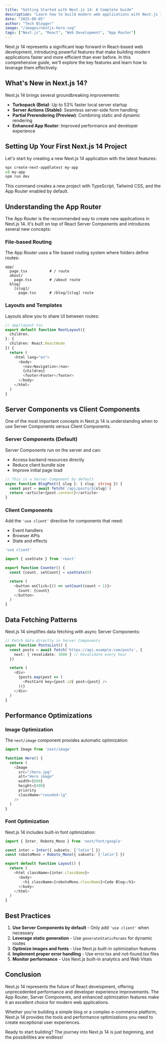 ```yaml
---
title: "Getting Started with Next.js 14: A Complete Guide"
description: "Learn how to build modern web applications with Next.js 14's latest features including App Router, Server Components, and improved performance."
date: "2025-09-05"
author: "Tech Blogger"
image: "/images/nextjs-hero.svg"
tags: ["Next.js", "React", "Web Development", "App Router"]
---
```


Next.js 14 represents a significant leap forward in React-based web development, introducing powerful features that make building modern applications faster and more efficient than ever before. In this comprehensive guide, we'll explore the key features and learn how to leverage them effectively.

## What's New in Next.js 14?

Next.js 14 brings several groundbreaking improvements:

- **Turbopack (Beta)**: Up to 53% faster local server startup
- **Server Actions (Stable)**: Seamless server-side form handling
- **Partial Prerendering (Preview)**: Combining static and dynamic rendering
- **Enhanced App Router**: Improved performance and developer experience

## Setting Up Your First Next.js 14 Project

Let's start by creating a new Next.js 14 application with the latest features:

```bash
npx create-next-app@latest my-app
cd my-app
npm run dev
```

This command creates a new project with TypeScript, Tailwind CSS, and the App Router enabled by default.

## Understanding the App Router

The App Router is the recommended way to create new applications in Next.js 14. It's built on top of React Server Components and introduces several new concepts:

### File-based Routing

The App Router uses a file-based routing system where folders define routes:

```
app/
  page.tsx          # / route
  about/
    page.tsx        # /about route
  blog/
    [slug]/
      page.tsx      # /blog/[slug] route
```

### Layouts and Templates

Layouts allow you to share UI between routes:

```typescript
// app/layout.tsx
export default function RootLayout({
  children,
}: {
  children: React.ReactNode
}) {
  return (
    <html lang="en">
      <body>
        <nav>Navigation</nav>
        {children}
        <footer>Footer</footer>
      </body>
    </html>
  )
}
```

## Server Components vs Client Components

One of the most important concepts in Next.js 14 is understanding when to use Server Components versus Client Components.

### Server Components (Default)

Server Components run on the server and can:
- Access backend resources directly
- Reduce client bundle size
- Improve initial page load

```typescript
// This is a Server Component by default
async function BlogPost({ slug }: { slug: string }) {
  const post = await fetch(`/api/posts/${slug}`)
  return <article>{post.content}</article>
}
```

### Client Components

Add the `'use client'` directive for components that need:
- Event handlers
- Browser APIs
- State and effects

```typescript
'use client'

import { useState } from 'react'

export function Counter() {
  const [count, setCount] = useState(0)

  return (
    <button onClick={() => setCount(count + 1)}>
      Count: {count}
    </button>
  )
}
```

## Data Fetching Patterns

Next.js 14 simplifies data fetching with async Server Components:

```typescript
// Fetch data directly in Server Components
async function PostsList() {
  const posts = await fetch('https://api.example.com/posts', {
    next: { revalidate: 3600 } // Revalidate every hour
  })

  return (
    <div>
      {posts.map(post => (
        <PostCard key={post.id} post={post} />
      ))}
    </div>
  )
}
```

## Performance Optimizations

### Image Optimization

The `next/image` component provides automatic optimization:

```typescript
import Image from 'next/image'

function Hero() {
  return (
    <Image
      src="/hero.jpg"
      alt="Hero image"
      width={800}
      height={400}
      priority
      className="rounded-lg"
    />
  )
}
```

### Font Optimization

Next.js 14 includes built-in font optimization:

```typescript
import { Inter, Roboto_Mono } from 'next/font/google'

const inter = Inter({ subsets: ['latin'] })
const robotoMono = Roboto_Mono({ subsets: ['latin'] })

export default function Layout() {
  return (
    <html className={inter.className}>
      <body>
        <h1 className={robotoMono.className}>Code Blog</h1>
      </body>
    </html>
  )
}
```

## Best Practices

1. **Use Server Components by default** - Only add `'use client'` when necessary
2. **Leverage static generation** - Use `generateStaticParams` for dynamic routes
3. **Optimize images and fonts** - Use Next.js built-in optimization features
4. **Implement proper error handling** - Use error.tsx and not-found.tsx files
5. **Monitor performance** - Use Next.js built-in analytics and Web Vitals

## Conclusion

Next.js 14 represents the future of React development, offering unprecedented performance and developer experience improvements. The App Router, Server Components, and enhanced optimization features make it an excellent choice for modern web applications.

Whether you're building a simple blog or a complex e-commerce platform, Next.js 14 provides the tools and performance optimizations you need to create exceptional user experiences.

Ready to start building? The journey into Next.js 14 is just beginning, and the possibilities are endless!